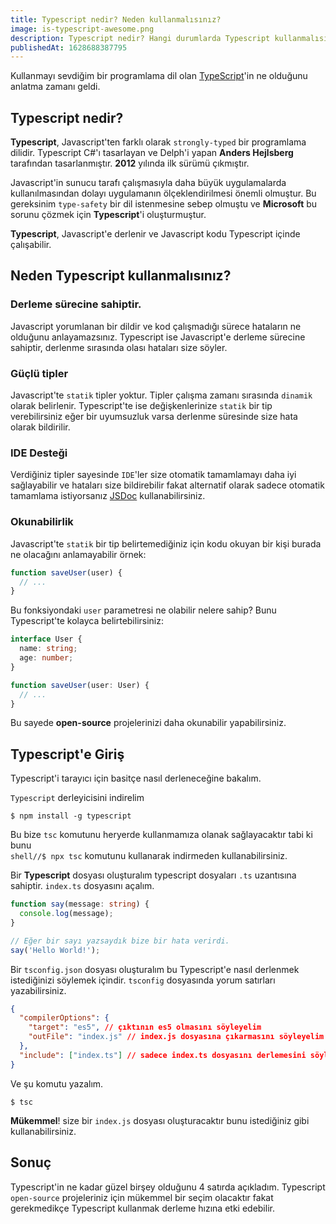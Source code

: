 ```yaml
---
title: Typescript nedir? Neden kullanmalısınız?
image: is-typescript-awesome.png
description: Typescript nedir? Hangi durumlarda Typescript kullanmalısınız?
publishedAt: 1628688387795
---
```


Kullanmayı sevdiğim bir programlama dil olan [TypeScript](https://www.typescriptlang.org/)'in ne olduğunu anlatma zamanı geldi.

## Typescript nedir?

**Typescript**, Javascript'ten farklı olarak `strongly-typed` bir programlama dilidir.
Typescript C#'ı tasarlayan ve Delph'i yapan **Anders Hejlsberg** tarafından tasarlanmıştır.
**2012** yılında ilk sürümü çıkmıştır.

Javascript'in sunucu tarafı çalışmasıyla daha büyük uygulamalarda kullanılmasından dolayı uygulamanın ölçeklendirilmesi önemli olmuştur.
Bu gereksinim `type-safety` bir dil istenmesine sebep olmuştu ve **Microsoft** bu sorunu çözmek için **Typescript**'i oluşturmuştur.

**Typescript**, Javascript'e derlenir ve Javascript kodu Typescript içinde çalışabilir.

## Neden Typescript kullanmalısınız?

### Derleme sürecine sahiptir.

Javascript yorumlanan bir dildir ve kod çalışmadığı sürece hataların ne olduğunu anlayamazsınız.
Typescript ise Javascript'e derleme sürecine sahiptir, derlenme sırasında olası hataları size söyler.

### Güçlü tipler

Javascript'te `statik` tipler yoktur. Tipler çalışma zamanı sırasında `dinamik` olarak belirlenir.
Typescript'te ise değişkenlerinize `statik` bir tip verebilirsiniz eğer bir uyumsuzluk varsa derlenme süresinde size hata olarak bildirilir.

### IDE Desteği

Verdiğiniz tipler sayesinde `IDE`'ler size otomatik tamamlamayı daha iyi sağlayabilir ve hataları size bildirebilir fakat
alternatif olarak sadece otomatik tamamlama istiyorsanız [JSDoc](https://jsdoc.app/) kullanabilirsiniz.

### Okunabilirlik

Javascript'te `statik` bir tip belirtemediğiniz için kodu okuyan bir kişi burada ne olacağını anlamayabilir örnek:

```js
function saveUser(user) {
  // ...
}
```

Bu fonksiyondaki `user` parametresi ne olabilir nelere sahip? Bunu Typescript'te kolayca belirtebilirsiniz:

```ts
interface User {
  name: string;
  age: number;
}

function saveUser(user: User) {
  // ...
}
```

Bu sayede **open-source** projelerinizi daha okunabilir yapabilirsiniz.

## Typescript'e Giriş

Typescript'i tarayıcı için basitçe nasıl derleneceğine bakalım.

`Typescript` derleyicisini indirelim

```shell
$ npm install -g typescript
```

Bu bize `tsc` komutunu heryerde kullanmamıza olanak sağlayacaktır tabi ki bunu<br />
`shell//$ npx tsc` komutunu kullanarak indirmeden kullanabilirsiniz.

Bir **Typescript** dosyası oluşturalım typescript dosyaları `.ts` uzantısına sahiptir.
`index.ts` dosyasını açalım.

```ts title=index.ts
function say(message: string) {
  console.log(message);
}

// Eğer bir sayı yazsaydık bize bir hata verirdi.
say('Hello World!');
```

Bir `tsconfig.json` dosyası oluşturalım bu Typescript'e nasıl derlenmek istediğinizi söylemek içindir.
`tsconfig` dosyasında yorum satırları yazabilirsiniz.

```json title=tsconfig.json
{
  "compilerOptions": {
    "target": "es5", // çıktının es5 olmasını söyleyelim
    "outFile": "index.js" // index.js dosyasına çıkarmasını söyleyelim
  },
  "include": ["index.ts"] // sadece index.ts dosyasını derlemesini söyleyelim
}
```

Ve şu komutu yazalım.

```shell
$ tsc
```

**Mükemmel**! size bir `index.js` dosyası oluşturacaktır bunu istediğiniz gibi kullanabilirsiniz.

## Sonuç

Typescript'in ne kadar güzel birşey olduğunu 4 satırda açıkladım.
Typescript `open-source` projeleriniz için mükemmel bir seçim olacaktır fakat gerekmedikçe Typescript kullanmak derleme hızına etki edebilir.
